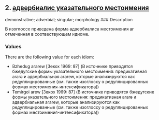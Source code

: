 ## 2. <a href =  'https://agricolamz.github.io/The_Circassian_Isoglosses_Database/2.html'>адвербиалис указательного местоимения</a>
demonstrative; adverbial; singular; morphology
### Description

В изоглоссе приведена форма адвербиалиса местоимения ar отмеченная в соотвествующем идиоме.

### Values
There are the following value for each idiom:

* Bzhedug  ararew [Зекох 1969: 87] (В источнике приводятся бжедугские формы указательного местоимения: предикативная ararə и адвербиальная ararew, которые анализируются как редуплицированные (см. также изоглоссу о редуплицированных формах местоимения-интенсификатора))
* Temirgoi  arew [Зекох 1969: 87] (В источнике приводятся бжедугские формы указательного местоимения: предикативная ararə и адвербиальная ararew, которые анализируются как редуплицированные (см. также изоглоссу о редуплицированных формах местоимения-интенсификатора))

